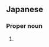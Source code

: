 ==Japanese==
{{ja-kanjitab|み|か|yomi=y}}

===Proper noun===
{{ja-pos|proper|みか}}

# {{given name|female|lang=ja|sort=みか}}